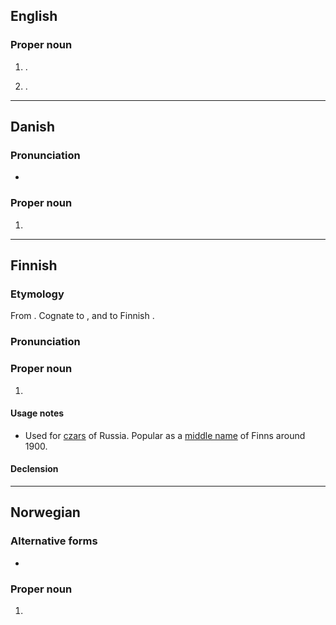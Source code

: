 ==English==
{{wikipedia|Nikolai, Alaska}}

===Proper noun===
{{en-proper noun}}

# {{place|en|city|s/Alaska}}.
# {{name translit|en|ru|Николай|type=male given name|eq=Nicholas}}.

----

==Danish==

===Pronunciation===
* {{IPA|da|[ˈneɡ̊olaɪ̯]}}

===Proper noun===
{{head|da|proper noun}}

# {{given name|da|male|var=Nicolai}}

----

==Finnish==

===Etymology===
From {{bor|fi|ru|Никола́й}}. Cognate to {{cog|en|Nicholas}}, and to Finnish {{m|fi|Niilo}}.

===Pronunciation===
{{fi-pronunciation}}

===Proper noun===
{{fi-proper noun}}

# {{given name|fi|male}}

====Usage notes====
* Used for [[czar]]s of Russia. Popular as a [[middle name]] of Finns around 1900.

====Declension====
{{fi-decl-maa|Nikolai|a}}

----

==Norwegian==

===Alternative forms===
* {{l|no|Nicolai}}

===Proper noun===
{{head|no|proper noun}}

# {{given name|no|male|eq=Nicholas|from=la:[[Nicolaus|Nīcolāī]]<pos:genitive>}}